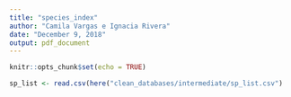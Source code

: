 ```yaml
---
title: "species_index"
author: "Camila Vargas e Ignacia Rivera"
date: "December 9, 2018"
output: pdf_document
---
```


```r
knitr::opts_chunk$set(echo = TRUE)
```

```r

sp_list <- read.csv(here("clean_databases/intermediate/sp_list.csv")

                     

```

